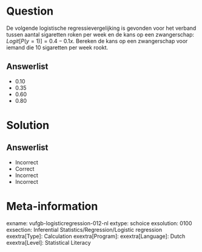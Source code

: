 Question
========
  
De volgende logistische regressievergelijking is gevonden voor het verband tussen aantal sigaretten roken per week en de kans op een zwangerschap: $Logit[P(y = 1)]=0.4-0.1x$. Bereken de kans op een zwangerschap voor iemand die 10 sigaretten per week rookt.
  
Answerlist
----------
* 0.10
* 0.35
* 0.60
* 0.80

Solution
========

Answerlist
----------
* Incorrect
* Correct
* Incorrect
* Incorrect

Meta-information
================
exname: vufgb-logisticregression-012-nl
extype: schoice
exsolution: 0100
exsection: Inferential Statistics/Regression/Logistic regression
exextra[Type]: Calculation
exextra[Program]: 
exextra[Language]: Dutch
exextra[Level]: Statistical Literacy